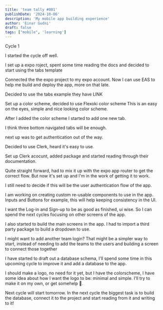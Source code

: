 ```yaml
---
title: 'team tally #001'
publishDate: '2024-10-06'
description: 'My mobile app building experience'
author: 'Einar Gudni'
draft: false
tags: ["mobile", 'learning']
---
```


<Draft />

<SubHeading>
  Cycle 1
</SubHeading>

<div class="mt-2">

<p class="mt-2">
  I started the cycle off well.
</p>

<p class="mt-2">
  I set up a expo roject, spent some time reading the docs and decided to start using the <InlineLink href="https://github.com/expo/expo/tree/main/templates/expo-template-tabs">tabs template</InlineLink>
</p>

<p class="mt-2">
  Connected the the expo project to my expo account.
  Now I can use EAS to help me build and deploy the app, more on that late.
</p>

<p class="mt-2">
  Decided to use the tabs example they have LINK
</p>

<p class="mt-2">
  Set up a color scheme, decided to use <InlineLink href="https://stephango.com/flexoki">Flexoki color scheme</InlineLink>
  This is an easy on the eyes, simple and nice looking color scheme.
</p>

<p class="mt-2">
  After I added the color scheme I started to add one new tab.
</p>

<p class="mt-2">
  I think three bottom navigated tabs will be enough.
</p>

<p class="mt-2">
  next up was to get authentication out of the way.
</p>

<p class="mt-2">
  Decided to use Clerk, heard it's easy to use.
</p>

Set up Clerk acocunt, added package and started reading through their documentation.

<p class="mt-2">
  Quite straight forward, had to mix it up with the expo app router to get the correct flow. But now it's set up and I'm in the work of getting it to work.
</p>

<p class="mt-2">
  I still need to decide if this will be the user authentication flow of the app.
</p>

<p class="mt-2">
  I am working on creating custom re-usable components to use in the app.
  Inputs and Buttons for example, this will help keeping consistency in the UI.
</p>

<p class="mt-2">
  I want the Log-in and Sign-up to be as good as finished, ui wise. So I can spend the next cycles focusing on other screens of the app.
</p>

<p class="mt-2">
  I also started to build the main screens in the app.
  I had to import a third party package to build a dropdown to use.
</p>

<p class="mt-2">
  I might want to add another team login? That might be a simpler way to start, instead of needing to add the teams to the users and building a screen to connect those together
</p>

<p class="mt-2">
  I have started to draft out a database schema, I'll spend some time in this upcoming cycle to improve it and add a database to the app.
</p>

<p class="mt-2">
  I should make a logo, no need for it yet, but I have the colorscheme, I have some idea about how I want the logo to be: minimal and simple. I'll try to make it on my own, or get somehelp 🤠.
</p>

<p class="mt-2">
  Next cycle will start tomorrow. In the next cycle the biggest task is to build the database, connect it to the project and start reading from it and writing to it!
</p>

</div>
